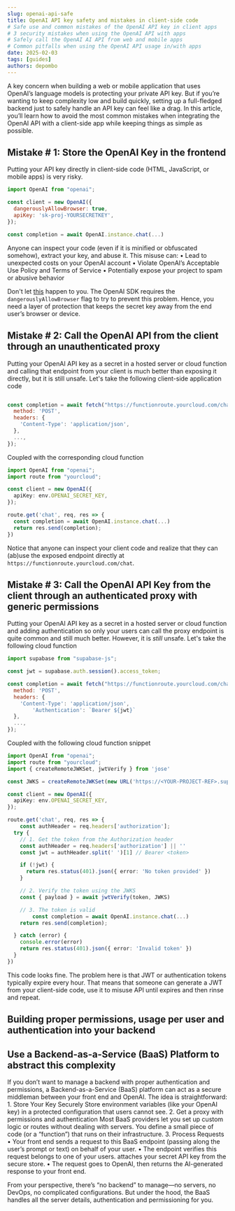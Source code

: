 ```yaml
---
slug: openai-api-safe
title: OpenAI API key safety and mistakes in client-side code
# Safe use and common mistakes of the OpenAI API key in client apps
# 3 security mistakes when using the OpenAI API with apps
# Safely call the OpenAI AI API from web and mobile apps
# Common pitfalls when using the OpenAI API usage in/with apps
date: 2025-02-03
tags: [guides]
authors: depombo
---
```


A key concern when building a web or mobile application that uses OpenAI’s language models is protecting your private API key. But if you’re wanting to keep complexity low and build quickly, setting up a full-fledged backend just to safely handle an API key can feel like a drag. In this article, you’ll learn how to avoid the most common mistakes when integrating the OpenAI API with a client-side app while keeping things as simple as possible.

## Mistake # 1: Store the OpenAI Key in the frontend

Putting your API key directly in client-side code (HTML, JavaScript, or mobile apps) is very risky.

```javascript title="client/openai.ts"
import OpenAI from "openai";

const client = new OpenAI({
  dangerouslyAllowBrowser: true,
  apiKey: 'sk-proj-YOURSECRETKEY',
});

const completion = await OpenAI.instance.chat(...)
```

Anyone can inspect your code (even if it is minified or obfuscated somehow), extract your key, and abuse it. This misuse can:
	•	Lead to unexpected costs on your OpenAI account
	•	Violate OpenAI’s Acceptable Use Policy and Terms of Service
	•	Potentially expose your project to spam or abusive behavior

Don't let [this](https://community.openai.com/t/repeated-fraudulent-use-of-my-api-keys/510465/3) happen to you. The OpenAI SDK requires the `dangerouslyAllowBrowser` flag to try to prevent this problem. Hence, you need a layer of protection that keeps the secret key away from the end user’s browser or device.

## Mistake # 2: Call the OpenAI API from the client through an unauthenticated proxy

Putting your OpenAI API key as a secret in a hosted server or cloud function and calling that endpoint from your client is much better than exposing it directly, but it is still unsafe. Let's take the following client-side application code

```js title="client/openai.ts"

const completion = await fetch("https://functionroute.yourcloud.com/chat", {
  method: 'POST',
  headers: {
    'Content-Type': 'application/json',
  },
  ...,
});

```

Coupled with the corresponding cloud function

```typescript title="cloud/function.ts"
import OpenAI from "openai";
import route from "yourcloud";

const client = new OpenAI({
  apiKey: env.OPENAI_SECRET_KEY,
});

route.get('chat', req, res => {
  const completion = await OpenAI.instance.chat(...)
  return res.send(completion);
})

```

Notice that anyone can inspect your client code and realize that they can (ab)use the exposed endpoint directly at `https://functionroute.yourcloud.com/chat`.

## Mistake # 3: Call the OpenAI API Key from the client through an authenticated proxy with generic permissions

Putting your OpenAI API key as a secret in a hosted server or cloud function and adding authentication so only your users can call the proxy endpoint is quite common and still much better. However, it is *still* unsafe. Let's take the following cloud function

```js title="client/openai.ts"
import supabase from "supabase-js";

const jwt = supabase.auth.session().access_token;

const completion = await fetch("https://functionroute.yourcloud.com/chat", {
  method: 'POST',
  headers: {
    'Content-Type': 'application/json',
		'Authentication': `Bearer ${jwt}`
  },
  ...,
});

```

Coupled with the following cloud function snippet

```typescript title="cloud/function.ts"
import OpenAI from "openai";
import route from "yourcloud";
import { createRemoteJWKSet, jwtVerify } from 'jose'

const JWKS = createRemoteJWKSet(new URL('https://<YOUR-PROJECT-REF>.supabase.co/auth/v1/.well-known/jwks.json'))

const client = new OpenAI({
  apiKey: env.OPENAI_SECRET_KEY,
});

route.get('chat', req, res => {
	const authHeader = req.headers['authorization'];
  try {
    // 1. Get the token from the Authorization header
    const authHeader = req.headers['authorization'] || ''
    const jwt = authHeader.split(' ')[1] // Bearer <token>

    if (!jwt) {
      return res.status(401).json({ error: 'No token provided' })
    }

    // 2. Verify the token using the JWKS
    const { payload } = await jwtVerify(token, JWKS)

    // 3. The token is valid
		const completion = await OpenAI.instance.chat(...)
  	return res.send(completion);

  } catch (error) {
    console.error(error)
    return res.status(401).json({ error: 'Invalid token' })
  }
})

```

This code looks fine. The problem here is that JWT or authentication tokens typically expire every hour. That means that someone can generate a JWT from your client-side code, use it to misuse API until expires and then rinse and repeat.

## Building proper permissions, usage per user and authentication into your backend




## Use a Backend-as-a-Service (BaaS) Platform to abstract this complexity

If you don’t want to manage a backend with proper authentication and permissions, a Backend-as-a-Service (BaaS) platform can act as a secure middleman between your front end and OpenAI. The idea is straightforward:
	1.	Store Your Key Securely
Store environment variables (like your OpenAI key) in a protected configuration that users cannot see.
	2.	Get a proxy with permissions and authentication
Most BaaS providers let you set up custom logic or routes without dealing with servers. You define a small piece of code (or a “function”) that runs on their infrastructure.
	3.	Process Requests
	•	Your front end sends a request to this BaaS endpoint (passing along the user’s prompt or text) on behalf of your user.
	•	The endpoint verifies this request belongs to one of your users. attaches your secret API key from the secure store.
	•	The request goes to OpenAI, then returns the AI-generated response to your front end.

From your perspective, there’s “no backend” to manage—no servers, no DevOps, no complicated configurations. But under the hood, the BaaS handles all the server details, authentication and permissioning for you.
